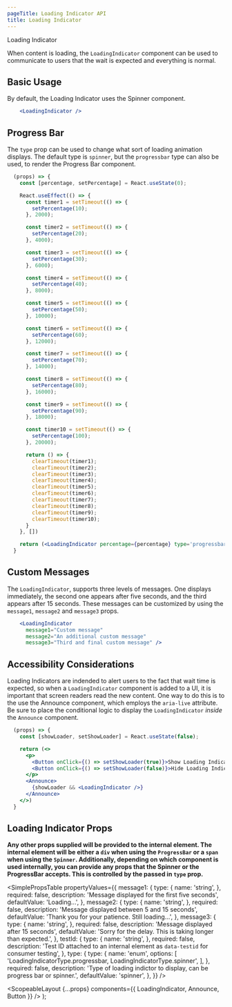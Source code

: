 ```yaml
---
pageTitle: Loading Indicator API
title: Loading Indicator
---
```



<DocsHeading to="/design/loading-indicators/" type="design">
  Loading Indicator
</DocsHeading>

When content is loading, the `LoadingIndicator` component can be used to communicate to users that the wait is expected and everything is normal.

## Basic Usage

By default, the Loading Indicator uses the <Link to="/api/spinner">Spinner</Link> component.

```.jsx
    <LoadingIndicator />
```

## Progress Bar

The `type` prop can be used to change what sort of loading animation displays. The default type is `spinner`, but the `progressbar` type can also be used,
to render the <Link to="/api/progress-bar">Progress Bar</Link> component.

```.jsx
  (props) => {
    const [percentage, setPercentage] = React.useState(0);

    React.useEffect(() => {
      const timer1 = setTimeout(() => {
        setPercentage(10);
      }, 2000);

      const timer2 = setTimeout(() => {
        setPercentage(20);
      }, 4000);

      const timer3 = setTimeout(() => {
        setPercentage(30);
      }, 6000);

      const timer4 = setTimeout(() => {
        setPercentage(40);
      }, 8000);

      const timer5 = setTimeout(() => {
        setPercentage(50);
      }, 10000);

      const timer6 = setTimeout(() => {
        setPercentage(60);
      }, 12000);

      const timer7 = setTimeout(() => {
        setPercentage(70);
      }, 14000);

      const timer8 = setTimeout(() => {
        setPercentage(80);
      }, 16000);

      const timer9 = setTimeout(() => {
        setPercentage(90);
      }, 18000);

      const timer10 = setTimeout(() => {
        setPercentage(100);
      }, 20000);

      return () => {
        clearTimeout(timer1);
        clearTimeout(timer2);
        clearTimeout(timer3);
        clearTimeout(timer4);
        clearTimeout(timer5);
        clearTimeout(timer6);
        clearTimeout(timer7);
        clearTimeout(timer8);
        clearTimeout(timer9);
        clearTimeout(timer10);
      }
    }, [])

    return (<LoadingIndicator percentage={percentage} type='progressbar' />)
  }
```

## Custom Messages

The `LoadingIndicator`, supports three levels of messages. One displays immediately, the second one appears after five seconds, and the third appears after 15 seconds.
These messages can be customized by using the `message1`, `message2` and `message3` props.

```.jsx
    <LoadingIndicator
      message1="Custom message"
      message2="An additional custom message"
      message3="Third and final custom message" />
```

## Accessibility Considerations

Loading Indicators are indended to alert users to the fact that wait time is expected, so when a `LoadingIndicator` component is added to a UI, it is important that screen readers read the new content.
One way to do this is to the use the <Link to="/api/announce">Announce component</Link>, which employs the `aria-live` attribute. Be sure to place
the conditional logic to display the `LoadingIndicator` _inside_ the `Announce` component.

```.jsx
  (props) => {
    const [showLoader, setShowLoader] = React.useState(false);

    return (<>
      <p>
        <Button onClick={() => setShowLoader(true)}>Show Loading Indicator</Button>
        <Button onClick={() => setShowLoader(false)}>Hide Loading Indicator</Button>
      </p>
      <Announce>
        {showLoader && <LoadingIndicator />}
      </Announce>
    </>)
  }
```

## Loading Indicator Props

**Any other props supplied will be provided to the internal element. The internal element will be either a `div` when using the `ProgressBar` or a `span` when using the `Spinner`. Additionally, depending on which component is used internally, you can provide any props that the <Link to="/api/spinner#spinner_props">Spinner</Link> or the <Link to="/api/progress-bar#progress_bar%20props">ProgressBar</Link> accepts. This is controlled by the passed in `type` prop.**

<SimplePropsTable
  propertyValues={{
    message1: {
      type: {
        name: 'string',
      },
      required: false,
      description: 'Message displayed for the first five seconds',
      defaultValue: 'Loading...',
    },
    message2: {
      type: {
        name: 'string',
      },
      required: false,
      description: 'Message displayed between 5 and 15 seconds',
      defaultValue: 'Thank you for your patience. Still loading...',
    },
    message3: {
      type: {
        name: 'string',
      },
      required: false,
      description: 'Message displayed after 15 seconds',
      defaultValue: 'Sorry for the delay. This is taking longer than expected.',
    },
    testId: {
      type: {
        name: 'string',
      },
      required: false,
      description:
        'Test ID attached to an internal element as `data-testid` for consumer testing',
    },
    type: {
      type: {
        name: 'enum',
        options: [
          'LoadingIndicatorType.progressbar, LoadingIndicatorType.spinner',
        ],
      },
      required: false,
      description:
        'Type of loading indictor to display, can be progress bar or spinner.',
      defaultValue: 'spinner',
    },
  }}
/>

  <ScopeableLayout
    {...props}
    components={{ LoadingIndicator, Announce, Button }}
  />
);
